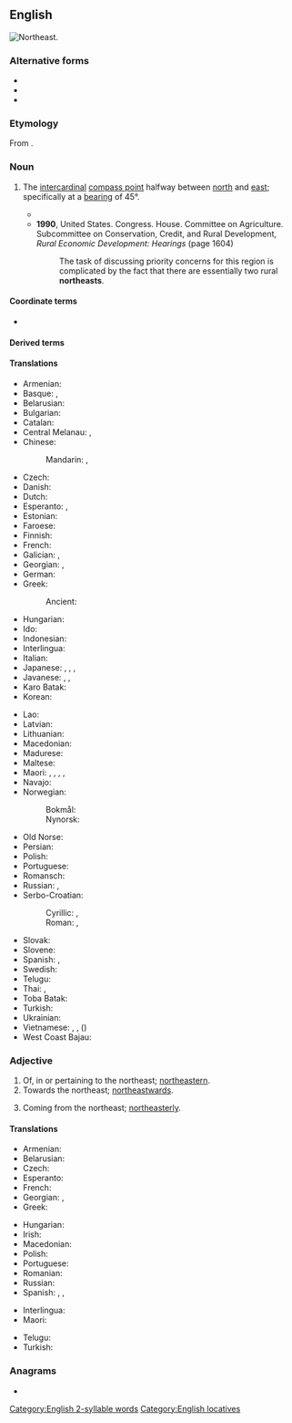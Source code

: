 {{also|north-east|Northeast|North East}}
==English==
[[File:Compass-icon bb NE.svg|thumb|Northeast.]]
{{wp}}

===Alternative forms===
* {{alt|en|north-east||UK}}
* {{alt|en|nor'-east}}
* {{alt|en|NE||abbreviation}}

===Etymology===
From {{compound|en|north|east}}.

===Noun===
{{en-noun|-|+}}

# The [[intercardinal]] [[compass point]] halfway between [[north]] and [[east]]; specifically at a [[bearing]] of 45°.
#: {{ant|en|southwest}}
#* {{quote-book
|en
|year=1972
|author=Burton Pasternak
|title=Kinship & Community in Two Chinese Villages
|url=https://archive.org/details/kinshipcommunity00burt/
|location=[[Stanford]], CA
|publisher={{w|Stanford University Press}}
|ISBN=0-8047-0823-1
|LCCN=72-78870
|OCLC=1087947197
|page=10
|pageurl=https://archive.org/details/kinshipcommunity00burt/page/10/
|text=Chungshe<!--中社里--> is one of eleven villages in Liuchia<!--六甲--> township, Tainan<!--台南--> county (see Maps 2 and 3). It lies about 30 kilometers '''northeast''' of Tainan city.}}
#* '''1990''', United States. Congress. House. Committee on Agriculture. Subcommittee on Conservation, Credit, and Rural Development, ''Rural Economic Development: Hearings'' (page 1604)
#*: The task of discussing priority concerns for this region is complicated by the fact that there are essentially two rural '''northeasts'''.

====Coordinate terms====
* {{list:compass points/en}}

====Derived terms====
{{col4|en
|northeasterly
|northeastern
|northeastwards
|north-northeast
|north-northeasterly
|north-northeastern
|north-northeastwards
|east-northeast
|east-northeasterly
|east-northeastern
|east-northeastwards
|northeast by east
|northeast by north
}}

====Translations====
{{trans-top|compass point}}
* Armenian: {{t|hy|հյուսիս-արևելք}}
* Basque: {{t|eu|ipar-sortalde}}, {{t|eu|ipar-ekialde}}
* Belarusian: {{t|be|паўно́чны ўсход|m}}
* Bulgarian: {{t|bg|северои́зток|m}}
* Catalan: {{t+|ca|nord-est|m}}
* Central Melanau: {{t|mel|wab alud}}, {{t|mel|ragak}}
* Chinese:
*: Mandarin: {{t+|cmn|東北|sc=Hani}}, {{t+|cmn|东北|tr=dōngběi|sc=Hani}}
* Czech: {{t+|cs|severovýchod|m}}
* Danish: {{t|da|nordøst}}
* Dutch: {{t+|nl|noordoosten|n}}
* Esperanto: {{t|eo|nordoriento}}, {{t|eo|nordeosto}}
* Estonian: {{t+|et|kirre}}
* Faroese: {{t|fo|landnyrðingur|m}}
* Finnish: {{t+|fi|koillinen}}
* French: {{t+|fr|nord-est|m}}
* Galician: {{t|gl|nordeste|m}}, {{t|gl|nordés|m}}
* Georgian: {{t|ka|ჩრდილო-აღმოსავლეთი}}, {{t|ka|ჩრდილოეთ-აღმოსავლეთი}}
* German: {{t+|de|Nordosten|m}}
* Greek: {{t+|el|βορειοανατολικά|n-p}}
*: Ancient: {{t|grc|καικίας|m}}
* Hungarian: {{t+|hu|északkelet}}
* Ido: {{t+|io|nord-esto}}
* Indonesian: {{t+|id|timur laut}}
* Interlingua: {{t|ia|nord-est}}
* Italian: {{t|it|nordest|m}}
* Japanese: {{t+|ja|北東|tr=ほくとう, hokutō|sc=Jpan}}, {{qualifier|less common}} {{t+|ja|東北|tr=とうほく, tōhoku|sc=Jpan}}, {{qualifier|obsolete}} {{t+|ja|丑寅|tr=うしとら, ushitora|sc=Jpan}}, {{qualifier|obsolete}} {{t+|ja|艮|tr=うしとら, ushitora|sc=Jpan}}
* Javanese: {{t|jv|lor wétan}} {{qualifier|ngoko}}, {{t|jv|lèr wétan}} {{qualifier|krama}}, {{t|jv|narasunya}} {{qualifier|literary}}
* Karo Batak: {{t|btx|irisen}}
* Korean: {{t|ko|북동(北東)}}
{{trans-mid}}
* Lao: {{t-needed|lo}}
* Latvian: {{t|lv|ziemeļaustrumi|m}}
* Lithuanian: {{t|lt|šiaurės rytai|m-p}}
* Macedonian: {{t|mk|северои́сток|m}}
* Madurese: {{t|mad|tèmor ḍâjâ}}
* Maltese: {{t|mt|grigal}}
* Maori: {{t|mi|kārapu}}, {{t|mi|marangai-mā-raro}}, {{t|mi|raki-mā-rāwhiti}}, {{t|mi|pāwhakarua }}, {{t|mi|whakarua}}
* Navajo: {{t|nv|náhookǫs dóó haʼaʼaah}}
* Norwegian:
*: Bokmål: {{t|nb|nordøst}}
*: Nynorsk: {{t|nn|nordaust}}
* Old Norse: {{t|non|landnorðr|n}}
* Persian: {{t|fa|شمال شرقی|tr=šamâl-e šarqi}}
* Polish: {{t|pl|[[północny]] [[wschód]]|m-in}}
* Portuguese: {{t+|pt|nordeste|m}}
* Romansch: {{t|rm|nordost}}
* Russian: {{t+|ru|се́веро-восто́к|m}}, {{t+|ru|норд-о́ст|m}} {{qualifier|wind or nautical}}
* Serbo-Croatian:
*: Cyrillic: {{t|sh|североисток|m}}, {{t|sh|сјевероисток|m}}
*: Roman: {{t|sh|severoistok|m}}, {{t+|sh|sjeveroistok|m}}
* Slovak: {{t|sk|severovýchod|m}}
* Slovene: {{t|sl|severovzhod|m}}
* Spanish: {{t+|es|nordeste|m}}, {{t+|es|noreste|m}}
* Swedish: {{t+|sv|nordost}}
* Telugu: {{t+|te|ఈశాన్యం}}
* Thai: {{t+|th|ตะวันออกเฉียงเหนือ}}, {{t+|th|อีสาน}}
* Toba Batak: {{t|bbc|irisanna}}
* Turkish: {{t+|tr|kuzeydoğu}}
* Ukrainian: {{t|uk|півні́чний схід|m|sc=Cyrl}}
* Vietnamese: {{t|vi|phía đông bắc}}, {{t|vi|hướng đông bắc}}, {{t+|vi|đông bắc}} ({{t|vi|東北}})
* West Coast Bajau: {{t|bdr|timur delout}}
{{trans-bottom}}

===Adjective===
{{en-adj|-}}

# Of, in or pertaining to the northeast; [[northeastern]].
# Towards the northeast; [[northeastward]]s.
#: {{ux|en|A '''northeast''' course.}}
# Coming from the northeast; [[northeasterly]].
#: {{ux|en|A '''northeast''' wind.}}

====Translations====
{{trans-see|northeastward}}

{{trans-top|northeastern}}
* Armenian: {{t|hy|հյուսիսարևելյան}}
* Belarusian: {{t|be|паўно́чна-ўсхо́дні}}
* Czech: {{t+|cs|severovýchodní}}
* Esperanto: {{t|eo|nordorienta}}
* French: {{t+|fr|nord-est}}
* Georgian: {{t|ka|ჩრდილო-აღმოსავლეთის}}, {{t|ka|ჩრდილოაღმოსავლეთის}}
* Greek: {{t+|el|βορειοανατολικός}}
{{trans-mid}}
* Hungarian: {{t+|hu|északkeleti}}
* Irish: {{t|ga|thoir thuaidh}} {{qualifier|adverb}}
* Macedonian: {{t|mk|североисточен}}
* Polish: {{t+|pl|północno-wschodni}}
* Portuguese: {{t+|pt|nordestino}}
* Romanian: {{t+|ro|nord-vestic}}
* Russian: {{t+|ru|се́веро-восто́чный}}
* Spanish: {{t+|es|nordeste}}, {{t|es|[[del]] [[nordeste]]}}, {{t|es|[[al]] [[nordeste]]}}
{{trans-bottom}}

{{checktrans-top}}
* Interlingua: {{t-check|ia|nord-est|alt=del nord-est}}
* Maori: {{t-check|mi|karapu}}
{{trans-mid}}
* Telugu: {{t-check|te|ఈశాన్య|sc=Telu}}
* Turkish: {{t+check|tr|kuzeydoğu}}
{{trans-bottom}}

===Anagrams===
* {{anagrams|en|a=aehnorstt|Athertons}}

[[Category:English 2-syllable words]]
[[Category:English locatives]]
{{C|en|Compass points}}